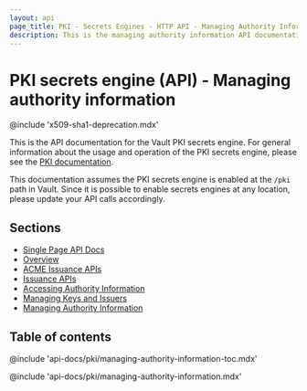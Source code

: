 ```yaml
---
layout: api
page_title: PKI - Secrets Engines - HTTP API - Managing Authority Information
description: This is the managing authority information API documentation for the Vault PKI secrets engine.
---
```


# PKI secrets engine (API) - Managing authority information

@include 'x509-sha1-deprecation.mdx'

This is the API documentation for the Vault PKI secrets engine. For general
information about the usage and operation of the PKI secrets engine, please see
the [PKI documentation](/vault/docs/secrets/pki).

This documentation assumes the PKI secrets engine is enabled at the `/pki` path
in Vault. Since it is possible to enable secrets engines at any location, please
update your API calls accordingly.

## Sections

- [Single Page API Docs](/api-docs/secret/pki)
- [Overview](/api-docs/secret/pki/overview)
- [ACME Issuance APIs](/api-docs/secret/pki/acme-issuance)
- [Issuance APIs](/api-docs/secret/pki/issuance)
- [Accessing Authority Information](/api-docs/secret/pki/accessing-authority-information)
- [Managing Keys and Issuers](/api-docs/secret/pki/managing-keys-and-issuers)
- [Managing Authority Information](/api-docs/secret/pki/managing-authority-information)

## Table of contents

@include 'api-docs/pki/managing-authority-information-toc.mdx'

@include 'api-docs/pki/managing-authority-information.mdx'

